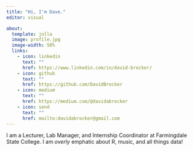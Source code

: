 ```yaml
---
title: "Hi, I'm Dave."
editor: visual

about:
  template: jolla
  image: profile.jpg
  image-width: 50%
  links:
    - icon: linkedin
      text: ""
      href: https://www.linkedin.com/in/david-brocker/
    - icon: github
      text: ""
      href: https://github.com/DavidBrocker
    - icon: medium
      text: ""
      href: https://medium.com/@davidabrocker
    - icon: send
      text: ""
      href: mailto:davidabrocker@gmail.com
---
```


I am a Lecturer, Lab Manager, and Internship Coordinator at Farmingdale State College. I am *overly* emphatic about R, music, and all things data!
